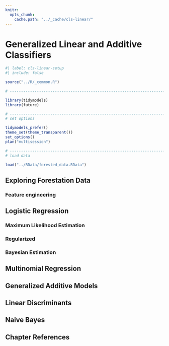 ```yaml
---
knitr:
  opts_chunk:
    cache.path: "../_cache/cls-linear/"
---
```


# Generalized Linear and Additive Classifiers {#sec-cls-linear}

```r
#| label: cls-linear-setup
#| include: false

source("../R/_common.R")

# ------------------------------------------------------------------------------

library(tidymodels)
library(future)

# ------------------------------------------------------------------------------
# set options

tidymodels_prefer()
theme_set(theme_transparent())
set_options()
plan("multisession")

# ------------------------------------------------------------------------------
# load data 

load("../RData/forested_data.RData")
```

## Exploring Forestation Data  {#sec-forestation-eda}

### Feature engineering 

## Logistic Regression {#sec-logistic-reg}

### Maximum Likelihood Estimation  {#sec-logistic-mle}

### Regularized {#sec-logistic-penalized}

### Bayesian Estimation {#sec-logistic-bayes}

## Multinomial Regression {#sec-multinomial-reg}

## Generalized Additive Models {#sec-cls-gam}

## Linear Discriminants {#sec-lda}

## Naive Bayes {#sec-naive-bayes}

## Chapter References {.unnumbered}
